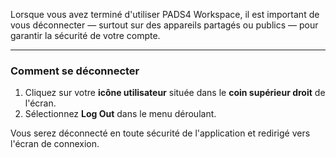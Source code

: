 Lorsque vous avez terminé d'utiliser PADS4 Workspace, il est important de vous déconnecter — surtout sur des appareils partagés ou publics — pour garantir la sécurité de votre compte.

***

### **Comment se déconnecter**

1. Cliquez sur votre **icône utilisateur** située dans le **coin supérieur droit** de l'écran.
2. Sélectionnez **Log Out** dans le menu déroulant.

Vous serez déconnecté en toute sécurité de l'application et redirigé vers l'écran de connexion.
